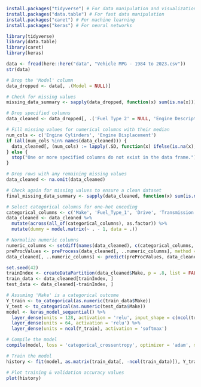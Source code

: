 ```r
install.packages("tidyverse") # For data manipulation and visualization
install.packages("data.table") # For fast data manipulation
install.packages("caret") # For machine learning
install.packages("keras") # For neural networks

library(tidyverse)
library(data.table)
library(caret)
library(keras)

data <- fread(here::here("data", "Vehicle MPG - 1984 to 2023.csv"))
str(data)
```

```r
# Drop the 'Model' column
data_dropped <- data[, .(Model = NULL)]

# Check for missing values
missing_data_summary <- sapply(data_dropped, function(x) sum(is.na(x)))

# Drop specified columns
data_cleaned <- data_dropped[, .('Fuel Type 2' = NULL, 'Engine Description' = NULL)]

# Fill missing values for numerical columns with their median
num_cols <- c('Engine Cylinders', 'Engine Displacement')
if (all(num_cols %in% names(data_cleaned))) {
  data_cleaned[, (num_cols) := lapply(.SD, function(x) ifelse(is.na(x), median(x, na.rm = TRUE), x)), .SDcols = num_cols]
} else {
  stop("One or more specified columns do not exist in the data frame.")
}

# Drop rows with any remaining missing values
data_cleaned <- na.omit(data_cleaned)

# Check again for missing values to ensure a clean dataset
final_missing_data_summary <- sapply(data_cleaned, function(x) sum(is.na(x)))

# Select categorical columns for one-hot encoding
categorical_columns <- c('Make', 'Fuel_Type_1', 'Drive', 'Transmission', 'Vehicle_Class')
data_cleaned <- data_cleaned %>%
  mutate(across(all_of(categorical_columns), as.factor)) %>%
  mutate(dummy = model.matrix(~ . - 1, data = .))

# Normalize numeric columns
numeric_columns <- setdiff(names(data_cleaned), c(categorical_columns, 'dummy'))
preProcValues <- preProcess(data_cleaned[, ..numeric_columns], method = c("center", "scale"))
data_cleaned[, ..numeric_columns] <- predict(preProcValues, data_cleaned[, ..numeric_columns])

set.seed(42)
trainIndex <- createDataPartition(data_cleaned$Make, p = .8, list = FALSE, times = 1)
train_data <- data_cleaned[trainIndex, ]
test_data <- data_cleaned[-trainIndex, ]

# Assuming 'Make' is a categorical outcome
Y_train <- to_categorical(as.numeric(train_data$Make))
Y_test <- to_categorical(as.numeric(test_data$Make))
model <- keras_model_sequential() %>%
  layer_dense(units = 128, activation = 'relu', input_shape = c(ncol(train_data) - 1)) %>%
  layer_dense(units = 64, activation = 'relu') %>%
  layer_dense(units = ncol(Y_train), activation = 'softmax')

# Compile the model
compile(model, loss = 'categorical_crossentropy', optimizer = 'adam', metrics = 'accuracy')

# Train the model
history <- fit(model, as.matrix(train_data[, -ncol(train_data)]), Y_train, epochs = 10, validation_split = 0.2, batch_size = 32)

# Plot training & validation accuracy values
plot(history)
```
